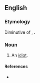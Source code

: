 ==English==

===Etymology===
Diminutive of {{term|ralphie}}, {{term|rafie}}.

===Noun===
{{en-noun}}

# {{context|Hartlepool}} An [[idiot]].

====References====
* {{R:Northeast Dialect 2005|nocat=1}}